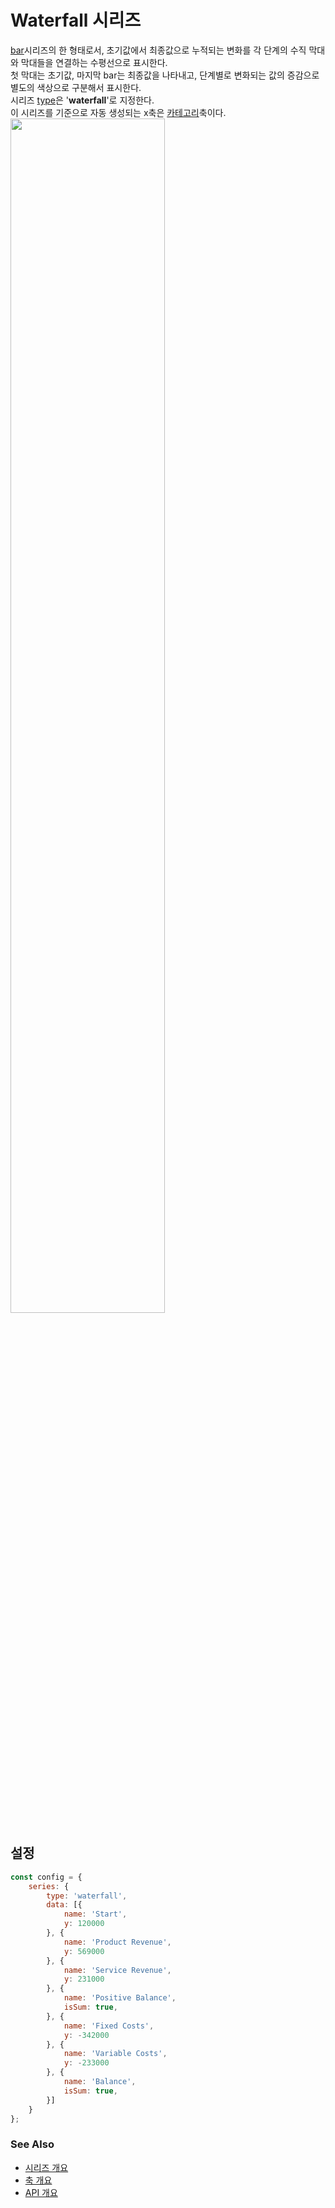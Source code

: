 # Waterfall 시리즈

[bar](/guide/series/series-bar)시리즈의 한 형태로서,
초기값에서 최종값으로 누적되는 변화를 각 단계의 수직 막대와 막대들을 연결하는 수평선으로 표시한다.<br/>
첫 막대는 초기값, 마지막 bar는 최종값을 나타내고,
단계별로 변화되는 값의 증감으로 별도의 색상으로 구분해서 표시한다.<br/>
시리즈 [type](/config/config/series#type)은 '**waterfall**'로 지정한다.<br/>
이 시리즈를 기준으로 자동 생성되는 x축은 [카테고리](/config/config/xAxis/category)축이다.
<img src="/images/guide/series/waterfall-01.png" width="70%" className="border-img"/>

## 설정

```js
const config = {
    series: {
        type: 'waterfall',
        data: [{
            name: 'Start',
            y: 120000
        }, {
            name: 'Product Revenue',
            y: 569000
        }, {
            name: 'Service Revenue',
            y: 231000
        }, {
            name: 'Positive Balance',
            isSum: true,
        }, {
            name: 'Fixed Costs',
            y: -342000
        }, {
            name: 'Variable Costs',
            y: -233000
        }, {
            name: 'Balance',
            isSum: true,
        }]
    }
};
```

### See Also

- [시리즈 개요](/guide/series)
- [축 개요](/guide/axes)
- [API 개요](/docs)